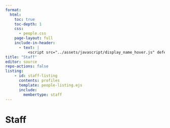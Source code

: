 ```yaml
---
format: 
  html:
    toc: true
    toc-depth: 1
    css:
      - people.css
    page-layout: full
    include-in-header: 
      - text: |
          <script src="../assets/javascript/display_name_hover.js" defer></script>
title: "Staff"
editor: source
repo-actions: false
listing:
    - id: staff-listing
      contents: profiles
      template: people-listing.ejs
      include:
        membertype: staff
---
```





# Staff
::: {#staff-listing}
:::

